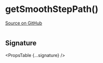 
# getSmoothStepPath()

[Source on GitHub](https://github.com/wbkd/react-flow/blob/f919cb152dd5a92ec3b4d7e4568ffe099bc2af39/packages/system/src/utils/edges/smoothstep-edge.ts#L193)

```ts

```

## Signature

<PropsTable {...signature} />
